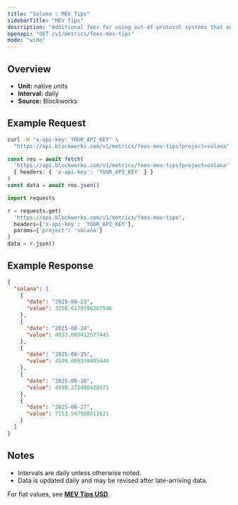 ```yaml
---
title: "Solana : MEV Tips"
sidebarTitle: "MEV Tips"
description: "Additional fees for using out-of-protocol systems that enables users to send transactions, or a bundle of transactions, to block builders or leaders for faster transaction execution, MEV capture, or MEV protection."
openapi: "GET /v1/metrics/fees-mev-tips"
mode: "wide"
---
```


## Overview

- **Unit:** native units
- **Interval:** daily
- **Source:** Blockworks

## Example Request

<CodeGroup>

```bash cURL
curl -H "x-api-key: YOUR_API_KEY" \
  "https://api.blockworks.com/v1/metrics/fees-mev-tips?project=solana"
```

```typescript TypeScript
const res = await fetch(
  'https://api.blockworks.com/v1/metrics/fees-mev-tips?project=solana',
  { headers: { 'x-api-key': 'YOUR_API_KEY' } }
)
const data = await res.json()
```

```python Python
import requests

r = requests.get(
  'https://api.blockworks.com/v1/metrics/fees-mev-tips',
  headers={'x-api-key': 'YOUR_API_KEY'},
  params={'project': 'solana'}
)
data = r.json()
```

</CodeGroup>

## Example Response

```json
{
  "solana": [
    {
      "date": "2025-08-23",
      "value": 3258.6179796367546
    },
    {
      "date": "2025-08-24",
      "value": 4033.009412577445
    },
    {
      "date": "2025-08-25",
      "value": 4599.009339495444
    },
    {
      "date": "2025-08-26",
      "value": 4990.272488420471
    },
    {
      "date": "2025-08-27",
      "value": 7153.547508511621
    }
  ]
}
```

## Notes
- Intervals are daily unless otherwise noted.
- Data is updated daily and may be revised after late-arriving data.


<Note>For fiat values, see **[MEV Tips USD](./fees-mev-tips-usd)**.</Note>